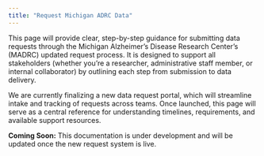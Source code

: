 ```yaml
---
title: "Request Michigan ADRC Data"
---
```


This page will provide clear, step-by-step guidance for submitting data requests through the Michigan Alzheimer’s Disease Research Center’s (MADRC) updated request process. It is designed to support all stakeholders (whether you're a researcher, administrative staff member, or internal collaborator) by outlining each step from submission to data delivery.

We are currently finalizing a new data request portal, which will streamline intake and tracking of requests across teams. Once launched, this page will serve as a central reference for understanding timelines, requirements, and available support resources.

::: {.callout-note}
**Coming Soon:** This documentation is under development and will be updated once the new request system is live.
:::